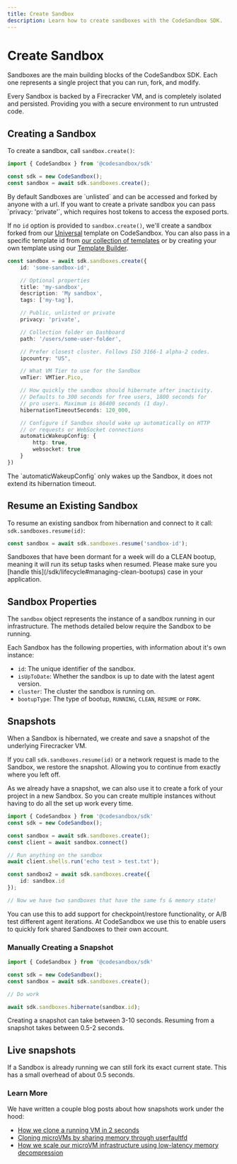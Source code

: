 ```yaml
---
title: Create Sandbox
description: Learn how to create sandboxes with the CodeSandbox SDK.
---
```



# Create Sandbox

Sandboxes are the main building blocks of the CodeSandbox SDK. Each one represents a single project that you can run, fork, and modify.

Every Sandbox is backed by a Firecracker VM, and is completely isolated and persisted. Providing you with a secure environment to run untrusted code.

## Creating a Sandbox

To create a sandbox, call `sandbox.create()`:

```ts
import { CodeSandbox } from '@codesandbox/sdk'

const sdk = new CodeSandbox();
const sandbox = await sdk.sandboxes.create();
```

<Callout>
By default Sandboxes are `unlisted` and can be accessed and forked by anyone with a url. If you want to create a private sandbox you can pass `privacy: 'private'`, which requires host tokens to access the exposed ports.
</Callout>

If no `id` option is provided to `sandbox.create()`, we'll create a sandbox forked from our [Universal](https://codesandbox.io/p/devbox/universal-pcz35m) template on CodeSandbox. You can also pass in a specific template id from [our collection of templates](/sdk/snapshot-library) or by creating your own template using our [Template Builder](/sdk/templates).

```ts
const sandbox = await sdk.sandboxes.create({
    id: 'some-sandbox-id',

    // Optional properties
    title: 'my-sandbox',
    description: 'My sandbox',
    tags: ['my-tag'],

    // Public, unlisted or private
    privacy: 'private',

    // Collection folder on Dashboard
    path: '/users/some-user-folder',

    // Prefer closest cluster. Follows ISO 3166-1 alpha-2 codes.
    ipcountry: "US",

    // What VM Tier to use for the Sandbox
    vmTier: VMTier.Pico,

    // How quickly the sandbox should hibernate after inactivity.
    // Defaults to 300 seconds for free users, 1800 seconds for
    // pro users. Maximum is 86400 seconds (1 day).
    hibernationTimeoutSeconds: 120_000,

    // Configure if Sandbox should wake up automatically on HTTP
    // or requests or WebSocket connections
    automaticWakeupConfig: {
        http: true,
        websocket: true
    }
})
```

<Callout>
The `automaticWakeupConfig` only wakes up the Sandbox, it does not extend its hibernation timeout.
</Callout>

## Resume an Existing Sandbox

To resume an existing sandbox from hibernation and connect to it call: `sdk.sandboxes.resume(id)`:

```ts
const sandbox = await sdk.sandboxes.resume('sandbox-id');
```

<Callout>
Sandboxes that have been dormant for a week will do a CLEAN bootup, meaning it will run its setup tasks when resumed. Please make sure you [handle this](/sdk/lifecycle#managing-clean-bootups) case in your application.
</Callout>

## Sandbox Properties

The `sandbox` object represents the instance of a sandbox running in our infrastructure. The methods detailed below require the Sandbox to be running.

Each Sandbox has the following properties, with information about it's own instance:

- `id`: The unique identifier of the sandbox.
- `isUpToDate`: Whether the sandbox is up to date with the latest agent version.
- `cluster`: The cluster the sandbox is running on.
- `bootupType`: The type of bootup, `RUNNING`, `CLEAN`, `RESUME` or `FORK`.

## Snapshots

When a Sandbox is hibernated, we create and save a snapshot of the underlying Firecracker VM.

If you call `sdk.sandboxes.resume(id)` or a network request is made to the Sandbox, we restore the snapshot. Allowing you to continue from exactly where you left off.

As we already have a snapshot, we can also use it to create a fork of your project in a new Sandbox. So you can create multiple instances without having to do all the set up work every time.

```ts
import { CodeSandbox } from '@codesandbox/sdk'
const sdk = new CodeSandbox();

const sandbox = await sdk.sandboxes.create();
const client = await sandbox.connect()

// Run anything on the sandbox
await client.shells.run('echo test > test.txt');

const sandbox2 = await sdk.sandboxes.create({
    id: sandbox.id
});

// Now we have two sandboxes that have the same fs & memory state!
```

You can use this to add support for checkpoint/restore functionality, or A/B test different agent iterations. At CodeSandbox we use this to enable users to quickly fork shared Sandboxes to their own account.

### Manually Creating a Snapshot

```ts
import { CodeSandbox } from '@codesandbox/sdk'

const sdk = new CodeSandbox();
const sandbox = await sdk.sandboxes.create();

// Do work

await sdk.sandboxes.hibernate(sandbox.id);
```

Creating a snapshot can take between 3-10 seconds. Resuming from a snapshot takes between 0.5-2 seconds.

## Live snapshots

If a Sandbox is already running we can still fork its exact current state. This has a small overhead of about 0.5 seconds.

### Learn More

We have written a couple blog posts about how snapshots work under the hood:

- [How we clone a running VM in 2 seconds](https://codesandbox.io/blog/how-we-clone-a-running-vm-in-2-seconds)
- [Cloning microVMs by sharing memory through userfaultfd](https://codesandbox.io/blog/cloning-microvms-using-userfaultfd)
- [How we scale our microVM infrastructure using low-latency memory decompression](https://codesandbox.io/blog/how-we-scale-our-microvm-infrastructure-using-low-latency-memory-decompression)
